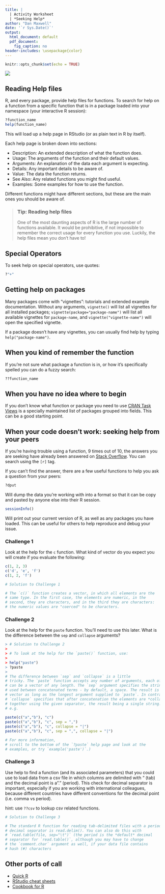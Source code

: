 ---
title: |
  | Activity Worksheet
  | *Seeking Help*
author: "Dan Maxwell"
date: '`r Sys.Date()`'
output:
  html_document: default
  pdf_document:
    fig_caption: no
header-includes: \usepackage{color}
---
 
```{r setup, include=FALSE}
knitr::opts_chunk$set(echo = TRUE)
```
![](../fig/mydatastory_carpentry_footer2.png)

<script src="hideOutput.js"></script>

<link rel="stylesheet" type="text/css" href="fold.css">

## Reading Help files

R, and every package, provide help files for functions. To search for help on a
function from a specific function that is in a package loaded into your
namespace (your interactive R session):

```{r, eval=FALSE}
?function_name
help(function_name)
```

This will load up a help page in RStudio (or as plain text in R by itself).

Each help page is broken down into sections:

 - Description: An extended description of what the function does.
 - Usage: The arguments of the function and their default values.
 - Arguments: An explanation of the data each argument is expecting.
 - Details: Any important details to be aware of.
 - Value: The data the function returns.
 - See Also: Any related functions you might find useful.
 - Examples: Some examples for how to use the function.

Different functions might have different sections, but these are the main ones you should be aware of.

> ### Tip: Reading help files
>
> One of the most daunting aspects of R is the large number of functions
> available. It would be prohibitive, if not impossible to remember the
> correct usage for every function you use. Luckily, the help files
> mean you don't have to!

## Special Operators

To seek help on special operators, use quotes:

```{r, eval=FALSE}
?"+"
```

## Getting help on packages

Many packages come with "vignettes": tutorials and extended example documentation.
Without any arguments, `vignette()` will list all vignettes for all installed packages;
`vignette(package="package-name")` will list all available vignettes for
`package-name`, and `vignette("vignette-name")` will open the specified vignette.

If a package doesn't have any vignettes, you can usually find help by typing
`help("package-name")`.

## When you kind of remember the function

If you're not sure what package a function is in, or how it's specifically spelled you can do a fuzzy search:

```{r, eval=FALSE}
??function_name
```

## When you have no idea where to begin

If you don't know what function or package you need to use
[CRAN Task Views](http://cran.at.r-project.org/web/views)
is a specially maintained list of packages grouped into
fields. This can be a good starting point.

## When your code doesn't work: seeking help from your peers

If you're having trouble using a function, 9 times out of 10,
the answers you are seeking have already been answered on
[Stack Overflow](http://stackoverflow.com/). You can search using
the `[r]` tag.

If you can't find the answer, there are a few useful functions to
help you ask a question from your peers:

```{r, eval=FALSE}
?dput
```

Will dump the data you're working with into a format so that it can
be copy and pasted by anyone else into their R session.

```{r}
sessionInfo()
```

Will print out your current version of R, as well as any packages you
have loaded. This can be useful for others to help reproduce and debug
your issue.


### Challenge 1

Look at the help for the `c` function. What kind of vector do you
expect you will create if you evaluate the following:
```{r, eval = FALSE}
c(1, 2, 3)
c('d', 'e', 'f')
c(1, 2, 'f')
```

<div class="fold s">
```{r eval = FALSE}

# Solution to Challenge 1

# The `c()` function creates a vector, in which all elements are the
# same type. In the first case, the elements are numeric, in the
# second, they are characters, and in the third they are characters:
# the numeric values are "coerced" to be characters.
```
</div>

### Challenge 2

Look at the help for the `paste` function. You'll need to use this later.
What is the difference between the `sep` and `collapse` arguments?

<div class="fold s">
```{r eval = FALSE}
> # Solution to Challenge 2
>
> # To look at the help for the `paste()` function, use:
> 
> help("paste")
> ?paste
> 
# The difference between `sep` and `collapse` is a little
# tricky. The `paste` function accepts any number of arguments, each of which
# can be a vector of any length. The `sep` argument specifies the string
# used between concatenated terms - by default, a space. The result is a
# vector as long as the longest argument supplied to `paste`. In contrast,
# `collapse` specifies that after concatenation the elements are *collapsed*
# together using the given separator, the result being a single string.
# e.g. 
 
paste(c("a","b"), "c")
paste(c("a","b"), "c", sep = ",")
paste(c("a","b"), "c", collapse = "|")
paste(c("a","b"), "c", sep = ",", collapse = "|")

# For more information,
# scroll to the bottom of the `?paste` help page and look at the
# examples, or try `example('paste')`.)

```
</div>

### Challenge 3

Use help to find a function (and its associated parameters) that you could
use to load data from a csv file in which columns are delimited with "\t"
(tab) and the decimal point is a "." (period). This check for decimal
separator is important, especially if you are working with international
colleagues, because different countries have different conventions for the
decimal point (i.e. comma vs period).

hint: use `??csv` to lookup csv related functions.

<div class="fold s">
```{r eval = FALSE}
# Solution to Challenge 3

# The standard R function for reading tab-delimited files with a period
# decimal separator is read.delim(). You can also do this with
# `read.table(file, sep="\t")` (the period is the *default* decimal
# separator for `read.table()`, although you may have to change
# the `comment.char` argument as well, if your data file contains
# hash (#) characters

```
</div>

## Other ports of call

* [Quick R](http://www.statmethods.net/)
* [RStudio cheat sheets](http://www.rstudio.com/resources/cheatsheets/)
* [Cookbook for R](http://www.cookbook-r.com/)

